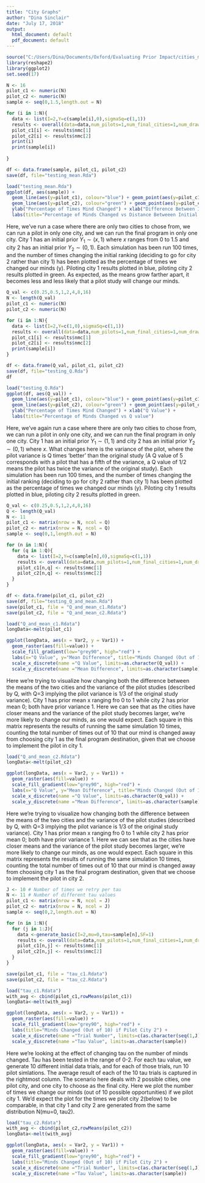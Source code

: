 ```yaml
---
title: "City Graphs"
author: "Dina Sinclair"
date: "July 17, 2018"
output:
  html_document: default
  pdf_document: default
---
```


```r
source("C:/Users/Dina/Documents/Oxford/Evaluating Prior Impact/cities_main_code.R")
library(reshape2)
library(ggplot2)
set.seed(17)
```

```r
N <- 16
pilot_c1 <- numeric(N)
pilot_c2 <- numeric(N)
sample <- seq(0,1.5,length.out = N)

for (i in 1:N){
  data <- list(I=2,Y=c(sample[i],0),sigmaSq=c(1,1))
  results <- overall(data=data,num_pilots=1,num_final_cities=1,num_draws=100)
  pilot_c1[i] <- results$nmc[1]
  pilot_c2[i] <- results$nmc[2]
  print(i)
  print(sample[i])
  
}

df <- data.frame(sample, pilot_c1, pilot_c2)
save(df, file="testing_mean.Rda")
```

```r
load("testing_mean.Rda")
ggplot(df, aes(sample)) +        
  geom_line(aes(y=pilot_c1), colour="blue") + geom_point(aes(y=pilot_c1), colour="blue")  +
  geom_line(aes(y=pilot_c2), colour="green") + geom_point(aes(y=pilot_c2), colour="green")  +
  ylab("Percentage of Times Mind Changed") + xlab("Difference Between Initial Means (x)") +
  labs(title="Percentage of Minds Changed vs Distance Betweeen Initial Means")

```

Here, we've run a case where there are only two cities to chose from, we can run a pilot in only one city, and we can run the final program in only one city. City 1 has an initial prior $Y_1 \sim (x,1)$ where $x$ ranges from 0 to 1.5 and city 2 has an initial prior $Y_2 \sim (0,1)$. Each simulation has been run 100 times, and the number of times changing the initial ranking (deciding to go for city 2 rather than city 1) has been plotted as the percentage of times we changed our minds (y). Piloting city 1 results plotted in blue, piloting city 2 results plotted in green. As expected, as the means grow farther apart, it becomes less and less likely that a pilot study will change our minds.

```r
Q_val <- c(0.25,0.5,1,2,4,8,16)
N <- length(Q_val)
pilot_c1 <- numeric(N)
pilot_c2 <- numeric(N)

for (i in 1:N){
  data <- list(I=2,Y=c(1,0),sigmaSq=c(1,1))
  results <- overall(data=data,num_pilots=1,num_final_cities=1,num_draws=100,Q=Q_val[i])
  pilot_c1[i] <- results$nmc[1]
  pilot_c2[i] <- results$nmc[2]
  print(sample[i])
}

df <- data.frame(Q_val, pilot_c1, pilot_c2)
save(df, file="testing_Q.Rda")
df
```

```r
load("testing_Q.Rda")
ggplot(df, aes(Q_val)) +         
  geom_line(aes(y=pilot_c1), colour="blue") + geom_point(aes(y=pilot_c1), colour="blue")  +
  geom_line(aes(y=pilot_c2), colour="green") + geom_point(aes(y=pilot_c2), colour="green") +
  ylab("Percentage of Times Mind Changed") + xlab("Q Value") +
  labs(title="Percentage of Minds Changed vs Q value")
```

Here, we've again run a case where there are only two cities to chose from, we can run a pilot in only one city, and we can run the final program in only one city. City 1 has an initial prior $Y_1 \sim (1,1)$ and city 2 has an initial prior $Y_2 \sim (0,1)$ where $x$. What changes here is the variance of the pilot, where the pilot variance is Q times 'better' than the original study (A Q value of 5 corresponds with a pilot that has a fifth of the variance, a Q value of 1/2 means the pilot has twice the variance of the original study). Each simulation has been run 100 times, and the number of times changing the initial ranking (deciding to go for city 2 rather than city 1) has been plotted as the percentage of times we changed our minds (y).  Piloting city 1 results plotted in blue, piloting city 2 results plotted in green. 
```r
Q_val <- c(0.25,0.5,1,2,4,8,16)
Q <- length(Q_val)
N <- 11
pilot_c1 <- matrix(nrow = N, ncol = Q)
pilot_c2 <- matrix(nrow = N, ncol = Q)
sample <- seq(0,1,length.out = N)
```
```r
for (n in 1:N){
  for (q in 1:Q){
    data <- list(I=2,Y=c(sample[n],0),sigmaSq=c(1,1))
    results <- overall(data=data,num_pilots=1,num_final_cities=1,num_draws=10,Q=Q_val[q])
    pilot_c1[n,q] <- results$nmc[1]
    pilot_c2[n,q] <- results$nmc[2]
  }
}

df <- data.frame(pilot_c1, pilot_c2)
save(df, file="testing_Q_and_mean.Rda")
save(pilot_c1, file = "Q_and_mean_c1.Rdata")
save(pilot_c2, file = "Q_and_mean_c2.Rdata")
```
```r
load("Q_and_mean_c1.Rdata")
longData<-melt(pilot_c1)

ggplot(longData, aes(x = Var2, y = Var1)) +
  geom_raster(aes(fill=value)) +
  scale_fill_gradient(low="grey90", high="red") +
  labs(x="Q Value", y="Mean Difference", title="Minds Changed (Out of 10) If Pilot City 1") +
  scale_x_discrete(name ="Q Value", limits=as.character(Q_val)) +
  scale_y_discrete(name ="Mean Difference", limits=as.character(sample))
```

Here we're trying to visualize how changing both the difference between the means of the two cities and the variance of the pilot studies (described by Q, with Q=3 implying the pilot variance is 1/3 of the original study variance). City 1 has prior mean x ranging fro 0 to 1 while city 2 has prior mean 0; both have prior variance 1. Here we can see that as the cities have closer means and the variance of the pilot study becomes larger, we're more likely to change our minds, as one would expect. Each square in this matrix represents the results of running the same simulation 10 times, counting the total number of times out of 10 that our mind is changed away from choosing city 1 as the final program destination, given that we choose to implement the pilot in city 1.


```r
load("Q_and_mean_c2.Rdata")
longData<-melt(pilot_c2)

ggplot(longData, aes(x = Var2, y = Var1)) +
  geom_raster(aes(fill=value)) +
  scale_fill_gradient(low="grey90", high="red") +
  labs(x="Q Value", y="Mean Difference", title="Minds Changed (Out of 10) if Pilot City 2") +
  scale_x_discrete(name ="Q Value", limits=as.character(Q_val)) +
  scale_y_discrete(name ="Mean Difference", limits=as.character(sample))
```

Here we're trying to visualize how changing both the difference between the means of the two cities and the variance of the pilot studies (described by Q, with Q=3 implying the pilot variance is 1/3 of the original study variance). City 1 has prior mean x ranging fro 0 to 1 while city 2 has prior mean 0; both have prior variance 1. Here we can see that as the cities have closer means and the variance of the pilot study becomes larger, we're more likely to change our minds, as one would expect. Each square in this matrix represents the results of running the same simulation 10 times, counting the total number of times out of 10 that our mind is changed away from choosing city 1 as the final program destination, given that we choose to implement the pilot in city 2.

```r
J <- 10 # Number of times we retry per tau
N <- 11 # Number of different tau values
pilot_c1 <- matrix(nrow = N, ncol = J)
pilot_c2 <- matrix(nrow = N, ncol = J)
sample <- seq(0,2,length.out = N)
```
```r
for (n in 1:N){
  for (j in 1:J){
    data <-generate_basic(I=2,mu=0,tau=sample[n],SF=1)
    results <- overall(data=data,num_pilots=1,num_final_cities=1,num_draws=10)
    pilot_c1[n,j] <- results$nmc[1]
    pilot_c2[n,j] <- results$nmc[2]
  }
}

save(pilot_c1, file = "tau_c1.Rdata")
save(pilot_c2, file = "tau_c2.Rdata")
```
```r
load("tau_c1.Rdata")
with_avg <- cbind(pilot_c1,rowMeans(pilot_c1))
longData<-melt(with_avg)

ggplot(longData, aes(x = Var2, y = Var1)) +
  geom_raster(aes(fill=value)) +
  scale_fill_gradient(low="grey90", high="red") +
  labs(title="Minds Changed (Out of 10) if Pilot City 2") +
  scale_x_discrete(name ="Trial Number", limits=c(as.character(seq(1,J)),"avg")) +
  scale_y_discrete(name ="Tau Value", limits=as.character(sample))
```

Here we're looking at the effect of changing tau on the number of minds changed. Tau has been tested in the range of 0-2. For each tau value, we generate 10 different initial data trials, and for each of those trials, run 10 pilot simlations. The average result of each of the 10 tau trials is captured in the rightmost column. The scenario here deals with 2 possible cities, one pilot city, and one city to choose as the final city. Here we plot the number of times we change our minds (out of 10 possible opportunities) if we pilot city 1. We'd expect the plot for the times we pilot city 2(below) to be comparable, in that city 1 and city 2 are generated from the same distribution N(mu=0, tau2).

```r
load("tau_c2.Rdata")
with_avg <- cbind(pilot_c2,rowMeans(pilot_c2))
longData<-melt(with_avg)

ggplot(longData, aes(x = Var2, y = Var1)) +
  geom_raster(aes(fill=value)) +
  scale_fill_gradient(low="grey90", high="red") +
  labs(title="Minds Changed (Out of 10) if Pilot City 2") +
  scale_x_discrete(name ="Trial Number", limits=c(as.character(seq(1,J)),"avg")) +
  scale_y_discrete(name ="Tau Value", limits=as.character(sample))
```

